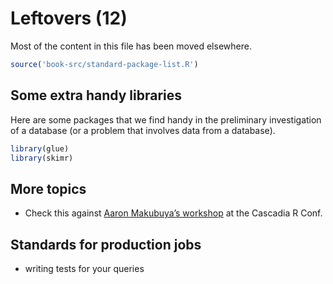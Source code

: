 # Leftovers (12)

Most of the content in this file has been moved elsewhere.

```r
source('book-src/standard-package-list.R')
```
## Some extra handy libraries

Here are some packages that we find handy in the preliminary investigation of a database (or a problem that involves data from a database).
```r
library(glue)
library(skimr)
```



## More topics
* Check this against [Aaron Makubuya's workshop](https://github.com/Cascadia-R/Using_R_With_Databases/blob/master/Intro_To_R_With_Databases.Rmd) at the Cascadia R Conf.



## Standards for production jobs

* writing tests for your queries
